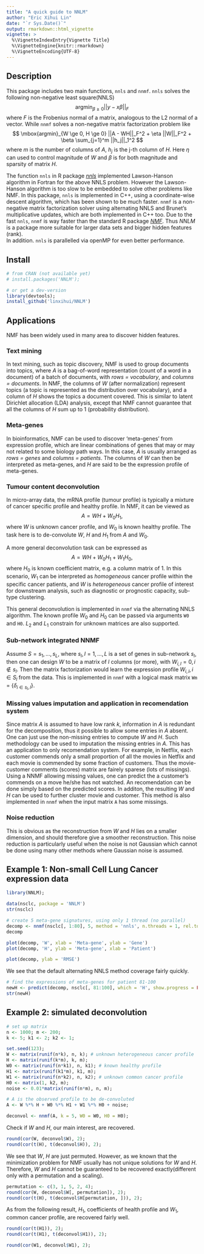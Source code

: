 ```yaml
---
title: "A quick guide to NNLM"
author: "Eric Xihui Lin"
date: "`r Sys.Date()`"
output: rmarkdown::html_vignette
vignette: >
  %\VignetteIndexEntry{Vignette Title}
  %\VignetteEngine{knitr::rmarkdown}
  %\VignetteEncoding{UTF-8}
---
```


## Description

This package includes two main functions, `nnls` and `nnmf`.  `nnls` solves the following non-negative least square(NNLS)
$$ \mbox{argmin}_{\beta \ge 0} ||y - x\beta||_F $$
where $F$ is the Frobenius normal of a matrix, analogous to the L2 normal of a vector. While `nnmf` solves a non-negative
matrix factorization problem like
$$ \mbox{argmin}_{W \ge 0, H \ge 0} ||A - WH||_F^2 + \eta ||W||_F^2 + \beta \sum_{j=1}^m ||h_j||_1^2 $$
where $m$ is the number of columns of $A$, $h_j$ is the j-th column of $H$. Here $\eta$ can used to 
control magnitude of $W$ and $\beta$ is for both magnitude and sparsity of matrix $H$.


The function `nnls` in R package [_nnls_](https://cran.r-project.org/web/packages/nnls/index.html)
implemented Lawson-Hanson algorithm in Fortran for the above NNLS problem.
However the Lawson-Hanson algorithm is too slow to be embedded to solve other problems like NMF.
In this package, `nnls` is implemented in C++, using a coordinate-wise descent algorithm,
which has been shown to be much faster.  `nnmf` is a non-negative matrix factorization solver
using alternating NNLS and Brunet's multiplicative updates,
which are both implemented in C++ too. Due to the fast `nnls`, `nnmf` is way faster
than the standard R package [_NMF_](https://cran.r-project.org/web/packages/NMF/index.html). 
Thus _NNLM_ is a package more suitable for larger data sets and bigger hidden features (rank).  
In addition. `nnls` is parallelled via openMP for even better performance.


## Install

```r
# from CRAN (not available yet)
# install.packages('NNLM');

# or get a dev-version
library(devtools);
install_github('linxihui/NNLM')
```


## Applications

NMF has been widely used in many area to discover hidden features.

### Text mining

In text mining, such as topic discovery, NMF is used to group documents into topics, where
$A$ is a bag-of-word representation (count of a word in a document) of a batch of documents,
with _rows = vocabulary_, and _columns = documents_.  In NMF, the columns of $W$ (after normalization) represent topics (a topic
is represented as the distribution over vocabulary), and a column of $H$ shows the topics a document covered. This is similar
to latent Dirichlet allocation (LDA) analysis, except that NMF cannot guarantee that all the columns of $H$ sum up to 1 
(probability distribution).

### Meta-genes

In bioinformatics, NMF can be used to discover 'meta-genes' from expression profile, which are linear combinations of genes that
may or may not related to some biology path ways.  In this case, $A$ is usually arranged as _rows = genes_ and _columns = patients_.
The columns of $W$ can then be interpreted as meta-genes, and $H$ are said to be the expression profile of meta-genes.

### Tumour content deconvolution

In micro-array data, the mRNA profile (tumour profile) is typically a mixture of 
cancer specific profile and healthy profile. In NMF, it can be viewed as
$$ A = W H + W_0 H_1,$$
where $W$ is unknown cancer profile, and $W_0$ is known healthy profile. The task here is
to de-convolute $W$, $H$ and $H_1$ from $A$ and $W_0$. 


A more general deconvolution task can be expressed as
$$ A = W H + W_0 H_1 + W_1 H_0,$$
where $H_0$ is known coefficient matrix, e.g. a column matrix of 1. In this scenario,
$W_1$ can be interpreted as _homogeneous_ cancer profile within the specific cancer patients,
and $W$ is _heterogeneous_ cancer profile of interest for downstream analysis, such as
diagnostic or prognostic capacity, sub-type clustering.


This general deconvolution is implemented in `nnmf` via the alternating NNLS algorithm. 
The known profile $W_0$ and $H_0$ can be passed via arguments `W0` and `H0`. $L_2$ and $L_1$
constrain for unknown matrices are also supported.


### Sub-network integrated NNMF

Assume $S = {s_1, ..., s_L}$, where $s_l, \, l = 1, ..., L$ is a set of genes in sub-network $s_l$, then one can
design $W$ to be a matrix of $l$ columns (or more), with $W_{i, l} = 0, \, i \not\in s_l$.  Then the matrix
factorization would learn the expression profile $W_{i, l}, \, i\in S_l$ from the data. This is implemented 
in `nnmf` with a logical mask matrix `Wm` = $\{\delta_{i\in s_l, l}\}$.


### Missing values imputation and application in recomendation system

Since matrix $A$ is assumed to have low rank $k$, information in $A$ is redundant for the decomposition,
thus it possible to allow some entries in $A$ absent.  One can just use the non-missing entries to compute
$W$ and $H$. Such methodology can be used to imputation the missing entries in $A$. This has an application
to only recomendation system. For example, in Netflix, each customer commends only a small proportion of
all the movies in Netflix and each movie is commended by some fraction of customers. 
Thus the movie-customer comments (scores) matrix are fairely sparese (lots of missings). 
Using a NNMF allowing missing values, one can predict the a customer's commends on a move he/she has not watched. 
An recomendation can be done simply based on the predicted scores.  In additon, the resulting $W$ and $H$ 
can be used to further cluster movie and customer. This method is also implemented in `nnmf` when the input 
matrix `A` has some missings.


### Noise reduction

This is obvious as the reconstruction from $W$ and $H$ lies on a smaller dimension, and should therefore
give a smoother reconstruction. This noise reduction is particularly useful when the noise is not Gaussian
which cannot be done using many other methods where Gaussian noise is assumed.



## Example 1: Non-small Cell Lung Cancer expression data

```r
library(NNLM);

data(nsclc, package = 'NNLM')
str(nsclc)

# create 5 meta-gene signatures, using only 1 thread (no parallel)
decomp <- nnmf(nsclc[, 1:80], 5, method = 'nnls', n.threads = 1, rel.tol = 1e-6)
decomp

plot(decomp, 'W', xlab = 'Meta-gene', ylab = 'Gene')
plot(decomp, 'H', ylab = 'Meta-gene', xlab = 'Patient')
```

```r
plot(decomp, ylab = 'RMSE')
```

We see that the default alternating NNLS method coverage fairly quickly.

```r
# find the expressions of meta-genes for patient 81-100
newH <- predict(decomp, nsclc[, 81:100], which = 'H', show.progress = FALSE)
str(newH)
```

## Example 2: simulated deconvolution

```r
# set up matrix
n <- 1000; m <- 200;
k <- 5; k1 <- 2; k2 <- 1;

set.seed(123);
W <- matrix(runif(n*k), n, k); # unknown heterogeneous cancer profile
H <- matrix(runif(k*m), k, m);
W0 <- matrix(runif(n*k1), n, k1); # known healthy profile
H1 <- matrix(runif(k1*m), k1, m);
W1 <- matrix(runif(n*k2), n, k2); # unknown common cancer profile
H0 <- matrix(1, k2, m);
noise <- 0.01*matrix(runif(n*m), n, m);

# A is the observed profile to be de-convoluted
A <- W %*% H + W0 %*% H1 + W1 %*% H0 + noise;

deconvol <- nnmf(A, k = 5, W0 = W0, H0 = H0);
```

Check if $W$ and $H$, our main interest, are recovered.

```r
round(cor(W, deconvol$W), 2);
round(cor(t(H), t(deconvol$H)), 2);
```

We see that $W$, $H$ are just permuted. However, as we known that
the minimization problem for NMF usually has not unique solutions
for $W$ and $H$. Therefore, $W$ and $H$ cannot be guaranteed to
be recovered exactly(different only with a permutation and a scaling).

```r
permutation <- c(3, 1, 5, 2, 4);
round(cor(W, deconvol$W[, permutation]), 2);
round(cor(t(H), t(deconvol$H[permutation, ])), 2);
```


As from the following result, $H_1$, coefficients of health profile and
$W_1$, common cancer profile, are recovered fairly well.

```r
round(cor(t(H1)), 2);
round(cor(t(H1), t(deconvol$H1)), 2);

round(cor(W1, deconvol$W1), 2);
```
